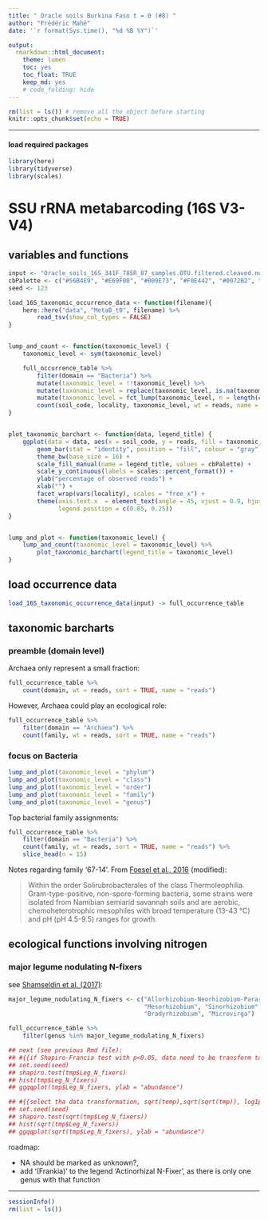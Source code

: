 ```yaml
---
title: " Oracle soils Burkina Faso t = 0 (#8) "
author: "Frédéric Mahé"
date: '`r format(Sys.time(), "%d %B %Y")`'

output:
  rmarkdown::html_document:
    theme: lumen
    toc: yes
    toc_float: TRUE
    keep_md: yes
    # code_folding: hide
---
```


```r
rm(list = ls()) # remove all the object before starting
knitr::opts_chunk$set(echo = TRUE)
```

***

#### load required packages

```r
library(here)
library(tidyverse)
library(scales)
```


# SSU rRNA metabarcoding (16S V3-V4)

## variables and functions

```r
input <- "Oracle_soils_16S_341F_785R_87_samples.OTU.filtered.cleaved.nosubstringOTUs.mumu.table4"
cbPalette <- c("#56B4E9", "#E69F00", "#009E73", "#F0E442", "#0072B2", "#D55E00", "#CC79A7", "#CCCCCC")
seed <- 123
```

```r
load_16S_taxonomic_occurrence_data <- function(filename){
    here::here("data", "MetaB_t0", filename) %>%
        read_tsv(show_col_types = FALSE)
}


lump_and_count <- function(taxonomic_level) {
    taxonomic_level <- sym(taxonomic_level)

    full_occurrence_table %>%
        filter(domain == "Bacteria") %>%
        mutate(taxonomic_level = !!taxonomic_level) %>%
        mutate(taxonomic_level = replace(taxonomic_level, is.na(taxonomic_level), "Unknown")) %>%
        mutate(taxonomic_level = fct_lump(taxonomic_level, n = length(cbPalette) - 1, w = reads)) %>%
        count(soil_code, locality, taxonomic_level, wt = reads, name = "reads")
}


plot_taxonomic_barchart <- function(data, legend_title) {
    ggplot(data = data, aes(x = soil_code, y = reads, fill = taxonomic_level)) +
        geom_bar(stat = "identity", position = "fill", colour = "gray", size = 0.2) +
        theme_bw(base_size = 16) +
        scale_fill_manual(name = legend_title, values = cbPalette) +
        scale_y_continuous(labels = scales::percent_format()) +
        ylab("percentage of observed reads") +
        xlab("") +
        facet_wrap(vars(locality), scales = "free_x") +
        theme(axis.text.x  = element_text(angle = 45, vjust = 0.9, hjust = 0.9, size = 10),
              legend.position = c(0.85, 0.25))
}


lump_and_plot <- function(taxonomic_level) {
    lump_and_count(taxonomic_level = taxonomic_level) %>%
        plot_taxonomic_barchart(legend_title = taxonomic_level)
}
```


## load occurrence data

```r
load_16S_taxonomic_occurrence_data(input) -> full_occurrence_table
```


## taxonomic barcharts

### preamble (domain level)

Archaea only represent a small fraction:

```r
full_occurrence_table %>%
    count(domain, wt = reads, sort = TRUE, name = "reads")
```

However, Archaea could play an ecological role:

```r
full_occurrence_table %>%
    filter(domain == "Archaea") %>%
    count(family, wt = reads, sort = TRUE, name = "reads")
```


### focus on Bacteria

```r
lump_and_plot(taxonomic_level = "phylum")
lump_and_plot(taxonomic_level = "class")
lump_and_plot(taxonomic_level = "order")
lump_and_plot(taxonomic_level = "family")
lump_and_plot(taxonomic_level = "genus")
```


Top bacterial family assignments:

```r
full_occurrence_table %>%
    filter(domain == "Bacteria") %>%
    count(family, wt = reads, sort = TRUE, name = "reads") %>%
    slice_head(n = 15)
```

Notes regarding family '67-14'. From [Foesel et al.,
2016](https://doi.org/10.1099/ijsem.0.000770) (modified):

> Within the order Solirubrobacterales of the class
> Thermoleophilia. Gram-type-positive, non-spore-forming bacteria,
> some strains were isolated from Namibian semiarid savannah soils and
> are aerobic, chemoheterotrophic mesophiles with broad temperature
> (13-43 °C) and pH (pH 4.5-9.5) ranges for growth.



## ecological functions involving nitrogen

### major legume nodulating N-fixers

see [Shamseldin et al. (2017)](https://doi.org/10.1007/s13199-016-0462-3):

```r

major_legume_nodulating_N_fixers <- c("Allorhizobium-Neorhizobium-Pararhizobium-Rhizobium",
                                      "Mesorhizobium", "Sinorhizobium", "Ensifer",
                                      "Bradyrhizobium", "Microvirga")

full_occurrence_table %>%
    filter(genus %in% major_legume_nodulating_N_fixers)

## next (see previous Rmd file):
## #{{if Shapiro-Francia test with p<0.05, data need to be transform to reach normality}}
## set.seed(seed)
## shapiro.test(tmp$Leg_N_fixers)
## hist(tmp$Leg_N_fixers)
## ggqqplot(tmp$Leg_N_fixers, ylab = "abundance")

## #{{select tha data transformation, sqrt(temp),sqrt(sqrt(tmp)), log1p(tmp),log10(tmp), asin(sqrt(tmp/100))}}
## set.seed(seed)
## shapiro.test(sqrt(tmp$Leg_N_fixers))
## hist(sqrt(tmp$Leg_N_fixers))
## ggqqplot(sqrt(tmp$Leg_N_fixers), ylab = "abundance")
```

roadmap:

- NA should be marked as unknown?,
- add '(Frankia)' to the legend 'Actinorhizal N-Fixer', as there is
  only one genus with that function

***

```r
sessionInfo()
rm(list = ls())
```
